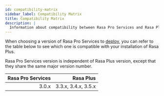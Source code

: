 ```yaml
---
id: compatibility-matrix
sidebar_label: Compatibility Matrix
title: Compatibility Matrix
description: |
  Information about compatibility between Rasa Pro Services and Rasa Plus.
---
```



When choosing a version of Rasa Pro Services to [deploy](./deploy/deploy-rasa-pro-services.mdx), you can refer to the
table below to see which one is compatible with your installation of Rasa Plus.

Rasa Pro Services version is independent of Rasa Plus version, except that they share the same major version number.


| Rasa Pro Services |  Rasa Plus          |
|------------------:|--------------------:|
| 3.0.x             | 3.3.x, 3.4.x, 3.5.x |

